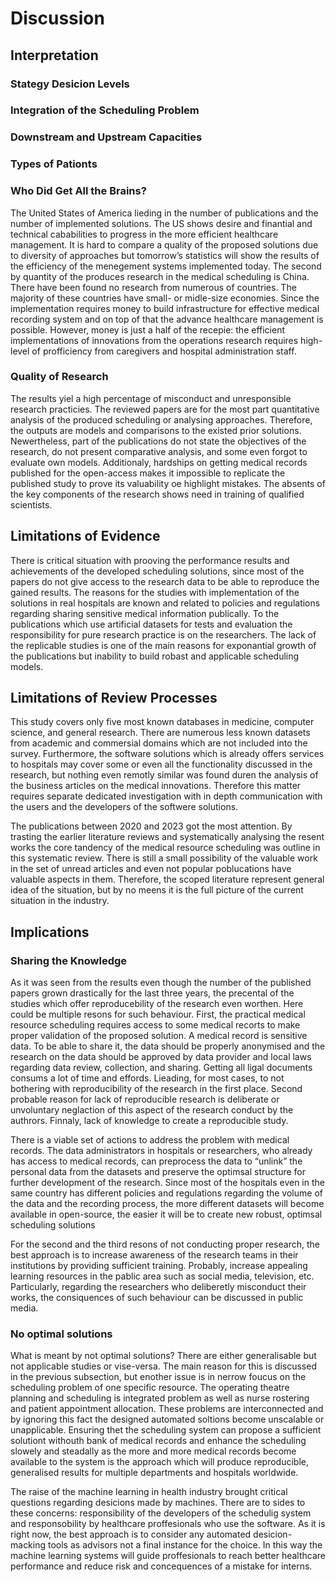 # Discussion

## Interpretation

### Stategy Desicion Levels




### Integration of the Scheduling Problem


### Downstream and Upstream Capacities


### Types of Pationts


### Who Did Get All the Brains?

The United States of America lieding in the number of publications and the number of implemented solutions. The US shows desire and finantial and technical cababilities to progress in the more efficient healthcare management. It is hard to compare a quality of the proposed solutions due to diversity of approaches but tomorrow's statistics will show the results of the efficiency of the menegement systems implemented today. The second by quantity of the produces research in the medical scheduling is China. There have been found no research from numerous of countries. The majority of these countries have small- or midle-size economies. Since the implementation requires money to build infrastructure for effective medical recording system and on top of that the advance healthcare management is possible. However, money is just a half of the recepie: the efficient implementations of innovations from the operations research requires high-level of profficiency from caregivers and hospital administration staff.


### Quality of Research

The results yiel a high percentage of misconduct and unresponsible research practicies. The reviewed papers are for the most part quantitative analysis of the produced scheduling or analysing approaches. Therefore, the outputs are models and comparisons to the existed prior solutions. Newertheless, part of the publications do not state the objectives of the research, do not present comparative analysis, and some even forgot to evaluate own models. Additionaly, hardships on getting medical records published for the open-access makes it impossible to replicate the published study to prove its valuability oe highlight mistakes. The absents of the key components of the research shows need in training of qualified scientists.




## Limitations of Evidence

There is critical situation with prooving the performance results and achievements of the developed scheduling solutions, since most of the papers do not give access to the research data to be able to reproduce the gained results. The reasons for the studies with implementation of the solutions in real hospitals are known and related to policies and regulations regarding sharing sensitive medical information publically. To the publications which use artificial datasets for tests and evaluation the responsibility for pure research practice is on the researchers. The lack of the replicable studies is one of the main reasons for exponantial growth of the publications but inability to build robast and applicable scheduling models. 




## Limitations of Review Processes

This study covers only five most known databases in medicine, computer science, and general research. There are numerous less known datasets from academic and commersial domains which are not included into the survey. Furthermore, the software solutions which is already offers services to hospitals may cover some or even all the functionality discussed in the research, but nothing even remotly similar was found duren the analysis of the business articles on the medical innovations. Therefore this matter requires separate dedicated investigation with in depth communication with the users and the developers of the softwere solutions. 

The publications between 2020 and 2023 got the most attention. By trasting the earlier literature reviews and systematically analysing the resent works the core tandency of the medical resource scheduling was outline in this systematic review. There is still a small possibility of the valuable work in the set of unread articles and even not popular poblucations have valuable aspects in them. Therefore, the scoped literature represent general idea of the situation, but by no meens it is the full picture of the current situation in the industry. 




## Implications

### Sharing the Knowledge

As it was seen from the results even though the number of the published papers grown drastically for the last three years, the precental of the studies which offer reproducebility of the research even worthen. Here could be multiple resons for such behaviour. First, the practical medical resource scheduling requires access to some medical recorts to make proper validation of the proposed solution. A medical record is sensitive data. To be able to share it, the data should be properly anonymised and the research on the data should be approved by data provider and local laws regarding data review, collection, and sharing. Getting all ligal documents consums a lot of time and effords. Lieading, for most cases, to not bothering with reproducibility of the research in the first place. Second probable reason for lack of reproducible research is deliberate or unvoluntary neglaction of this aspect of the research conduct by the authrors. Finnaly, lack of knowledge to create a reproducible study.

There is a viable set of actions to address the problem with medical records. The data administrators in hospitals or researchers, who already has access to medical records, can preprocess the data to "unlink" the personal data from the datasets and preserve the optimsal structure for further development of the research. Since most of the hospitals even in the same country has different policies and regulations regarding the volume of the data and the recording process, the more different datasets will become available in open-source, the easier it will be to create new robust, optimsal scheduling solutions 

For the second and the third resons of not conducting proper research, the best approach is to increase awareness of the research teams in their institutions by providing sufficient training. Probably, increase appealing learning resources in the pablic area such as social media, television, etc. Particularly, regarding the researchers who deliberetly misconduct their works, the consiquences of such behaviour can be discussed in public media.


### No optimal solutions
What is meant by not optimal solutions? There are either generalisable but not applicable studies or vise-versa. The main reason for this is discussed in the previous subsection, but enother issue is in nerrow foucus on the scheduling problem of one specific resource. The operating theatre planning and scheduling is integrated problem as well as nurse rostering and patient appointment allocation. These problems are interconnected and by ignoring this fact the designed automated soltions become unscalable or unapplicable. Ensuring thet the scheduling system can propose a sufficient solutiont withouth bank of medical records and enhance the scheduling slowely and steadally as the more and more medical records become available to the system is the approach which will produce reproducible, generalised results for multiple departments and hospitals worldwide. 

The raise of the machine learning in health industry brought critical questions regarding desicions made by machines. There are to sides to these concerns: responsibility of the developers of the schedulig system and responsobility by healthcare proffesionals who use the software. As it is right now, the best approach is to consider any automated desicion-macking tools as advisors not a final instance for the choice. In this way the machine learning systems will guide proffesionals to reach better healthcare performance and reduce risk and concequences of a mistake for interns.